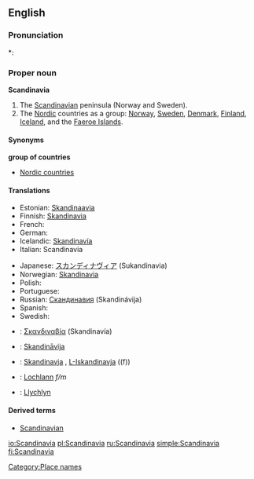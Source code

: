 ==English==

===Pronunciation===
*: {{rhymes|eɪviə}}

===Proper noun===
'''Scandinavia'''

# The [[Scandinavian]] peninsula (Norway and Sweden).
# The [[Nordic]] countries as a group: [[Norway]], [[Sweden]], [[Denmark]], [[Finland]], [[Iceland]], and the [[Faeroe Islands]].

====Synonyms====
'''group of countries'''
* [[Nordic countries]]

====Translations====
{{trans-top|peninsula}}
* Estonian: [[Skandinaavia]]
* Finnish: [[Skandinavia]]
* French: {{t|fr|Scandinavie|f}}
* German: {{t|de|Skandinavien|n}}
* Icelandic: [[Skandinavía]]
* Italian: Scandinavia {{f}}
{{trans-mid}}
* Japanese: [[スカンディナヴィア]] (Sukandinavia)
* Norwegian: [[Skandinavia]]
* Polish: {{t|pl|Skandynawia|f}}
* Portuguese: {{t|pt|Escandinávia|f}}
* Russian: [[Скандинавия]] (Skandinávija) {{f}}
* Spanish: {{t|es|Escandinavia|f}}
* Swedish: {{t|sv|Skandinavien|c}}
{{trans-bottom}}

{{trans-see|group of countries|Nordic countries}}

{{checktrans-top}}
* {{ttbc|Greek}}: [[Σκανδιναβία]] (Skandinavía) {{f}}
* {{ttbc|Latvian}}: [[Skandināvija]] {{f}}
{{trans-mid}}
* {{ttbc|Maltese}}: [[Skandinavja]] {{f}}, [[L-Iskandinavja]] ((f))
* {{ttbc|Scottish Gaelic}}: [[Lochlann]] ''f/m''
* {{ttbc|Welsh}}: [[Llychlyn]]
{{trans-bottom}}

====Derived terms====
* [[Scandinavian]]

[[Category:Place names]]

[[io:Scandinavia]]
[[pl:Scandinavia]]
[[ru:Scandinavia]]
[[simple:Scandinavia]]
[[fi:Scandinavia]]
